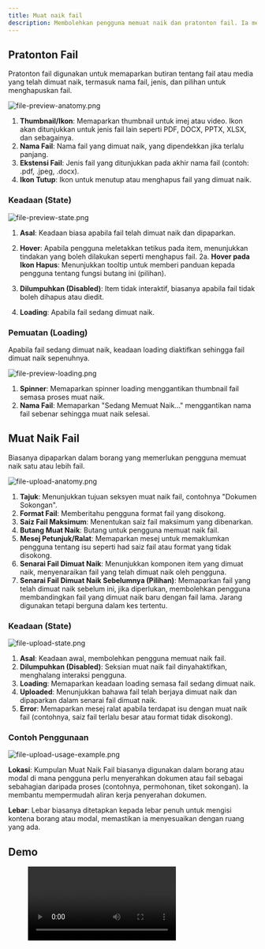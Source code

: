 ```yaml
---
title: Muat naik fail
description: Membolehkan pengguna memuat naik dan pratonton fail. Ia mempunyai tajuk, garis panduan muat naik, butang muat naik, dan senarai yang memaparkan item yang dimuat naik, dengan pengendalian ralat terbina dalam untuk muat naik fail.
---
```



## Pratonton Fail

Pratonton fail digunakan untuk memaparkan butiran tentang fail atau media yang telah dimuat naik, termasuk nama fail, jenis, dan pilihan untuk menghapuskan fail.

![file-preview-anatomy.png](/design/file-preview-anatomy.png)

1. **Thumbnail/Ikon**: Memaparkan thumbnail untuk imej atau video. Ikon akan ditunjukkan untuk jenis fail lain seperti PDF, DOCX, PPTX, XLSX, dan sebagainya.
2. **Nama Fail**: Nama fail yang dimuat naik, yang dipendekkan jika terlalu panjang.
3. **Ekstensi Fail**: Jenis fail yang ditunjukkan pada akhir nama fail (contoh: .pdf, .jpeg, .docx).
4. **Ikon Tutup**: Ikon untuk menutup atau menghapus fail yang dimuat naik.

### Keadaan (State)

![file-preview-state.png](/design/file-preview-state.png)

1. **Asal**: Keadaan biasa apabila fail telah dimuat naik dan dipaparkan.
2. **Hover**: Apabila pengguna meletakkan tetikus pada item, menunjukkan tindakan yang boleh dilakukan seperti menghapus fail.
   2a. **Hover pada Ikon Hapus**: Menunjukkan tooltip untuk memberi panduan kepada pengguna tentang fungsi butang ini (pilihan).

3. **Dilumpuhkan (Disabled)**: Item tidak interaktif, biasanya apabila fail tidak boleh dihapus atau diedit.
4. **Loading**: Apabila fail sedang dimuat naik.

### Pemuatan (Loading)

Apabila fail sedang dimuat naik, keadaan loading diaktifkan sehingga fail dimuat naik sepenuhnya.

![file-preview-loading.png](/design/file-preview-loading.png)

1. **Spinner**: Memaparkan spinner loading menggantikan thumbnail fail semasa proses muat naik.
2. **Nama Fail**: Memaparkan "Sedang Memuat Naik..." menggantikan nama fail sebenar sehingga muat naik selesai.

## Muat Naik Fail

Biasanya dipaparkan dalam borang yang memerlukan pengguna memuat naik satu atau lebih fail.

![file-upload-anatomy.png](/design/file-upload-anatomy.png)

1. **Tajuk**: Menunjukkan tujuan seksyen muat naik fail, contohnya "Dokumen Sokongan".
2. **Format Fail**: Memberitahu pengguna format fail yang disokong.
3. **Saiz Fail Maksimum**: Menentukan saiz fail maksimum yang dibenarkan.
4. **Butang Muat Naik**: Butang untuk pengguna memuat naik fail.
5. **Mesej Petunjuk/Ralat**: Memaparkan mesej untuk memaklumkan pengguna tentang isu seperti had saiz fail atau format yang tidak disokong.
6. **Senarai Fail Dimuat Naik**: Menunjukkan komponen item yang dimuat naik, menyenaraikan fail yang telah dimuat naik oleh pengguna.
7. **Senarai Fail Dimuat Naik Sebelumnya (Pilihan)**: Memaparkan fail yang telah dimuat naik sebelum ini, jika diperlukan, membolehkan pengguna membandingkan fail yang dimuat naik baru dengan fail lama. Jarang digunakan tetapi berguna dalam kes tertentu.

### Keadaan (State)

![file-upload-state.png](/design/file-upload-state.png)

1. **Asal**: Keadaan awal, membolehkan pengguna memuat naik fail.
2. **Dilumpuhkan (Disabled)**: Seksian muat naik fail dinyahaktifkan, menghalang interaksi pengguna.
3. **Loading**: Memaparkan keadaan loading semasa fail sedang dimuat naik.
4. **Uploaded**: Menunjukkan bahawa fail telah berjaya dimuat naik dan dipaparkan dalam senarai fail dimuat naik.
5. **Error**: Memaparkan mesej ralat apabila terdapat isu dengan muat naik fail (contohnya, saiz fail terlalu besar atau format tidak disokong).

### Contoh Penggunaan

![file-upload-usage-example.png](/design/file-upload-usage-example.png)

**Lokasi**: Kumpulan Muat Naik Fail biasanya digunakan dalam borang atau modal di mana pengguna perlu menyerahkan dokumen atau fail sebagai sebahagian daripada proses (contohnya, permohonan, tiket sokongan). Ia membantu mempermudah aliran kerja penyerahan dokumen.

**Lebar**: Lebar biasanya ditetapkan kepada lebar penuh untuk mengisi kontena borang atau modal, memastikan ia menyesuaikan dengan ruang yang ada.

## Demo

<figure>
  <video controls="true" allowfullscreen="true">
    <source src={s3("/design/file-upload-demo.mov")} type="video/mp4" />
  </video>
</figure>
